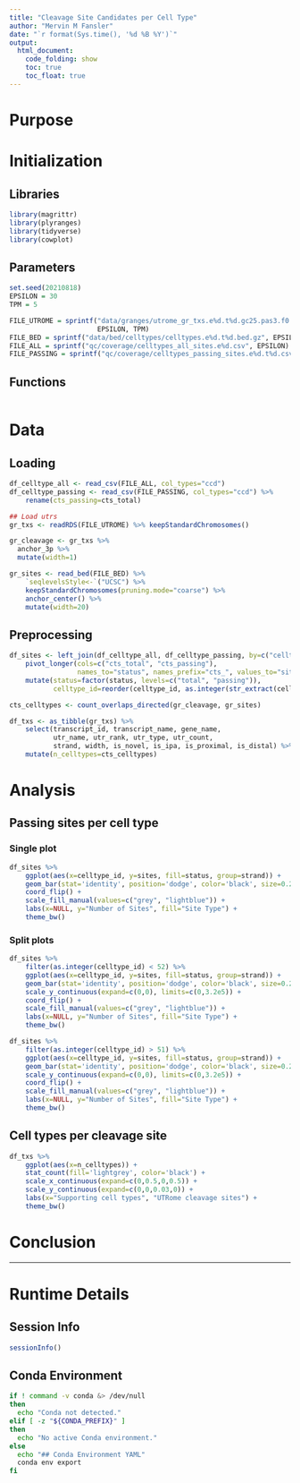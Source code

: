 ```yaml
---
title: "Cleavage Site Candidates per Cell Type"
author: "Mervin M Fansler"
date: "`r format(Sys.time(), '%d %B %Y')`"
output: 
  html_document: 
    code_folding: show
    toc: true
    toc_float: true
---
```


# Purpose

<!--
Explain why this document exists. 
What are you trying to figure out?
What are your expectations prior to the analysis?
-->

# Initialization

## Libraries
```r
library(magrittr)
library(plyranges)
library(tidyverse)
library(cowplot)
```

## Parameters
```r
set.seed(20210818)
EPSILON = 30
TPM = 5

FILE_UTROME = sprintf("data/granges/utrome_gr_txs.e%d.t%d.gc25.pas3.f0.9999.w500.Rds",
                      EPSILON, TPM)
FILE_BED = sprintf("data/bed/celltypes/celltypes.e%d.t%d.bed.gz", EPSILON, TPM)
FILE_ALL = sprintf("qc/coverage/celltypes_all_sites.e%d.csv", EPSILON)
FILE_PASSING = sprintf("qc/coverage/celltypes_passing_sites.e%d.t%d.csv", EPSILON, TPM)
```

## Functions

```r

```

# Data
## Loading
```r
df_celltype_all <- read_csv(FILE_ALL, col_types="ccd")
df_celltype_passing <- read_csv(FILE_PASSING, col_types="ccd") %>%
    rename(cts_passing=cts_total)

## Load utrs
gr_txs <- readRDS(FILE_UTROME) %>% keepStandardChromosomes()

gr_cleavage <- gr_txs %>% 
  anchor_3p %>%
  mutate(width=1)

gr_sites <- read_bed(FILE_BED) %>% 
    `seqlevelsStyle<-`("UCSC") %>%
    keepStandardChromosomes(pruning.mode="coarse") %>%
    anchor_center() %>%
    mutate(width=20)
```

## Preprocessing
```r
df_sites <- left_join(df_celltype_all, df_celltype_passing, by=c("celltype_id", "strand")) %>%
    pivot_longer(cols=c("cts_total", "cts_passing"), 
                 names_to="status", names_prefix="cts_", values_to="sites") %>%
    mutate(status=factor(status, levels=c("total", "passing")),
           celltype_id=reorder(celltype_id, as.integer(str_extract(celltype_id, pattern="^[^-]+"))))

cts_celltypes <- count_overlaps_directed(gr_cleavage, gr_sites)

df_txs <- as_tibble(gr_txs) %>%
    select(transcript_id, transcript_name, gene_name, 
           utr_name, utr_rank, utr_type, utr_count,
           strand, width, is_novel, is_ipa, is_proximal, is_distal) %>%
    mutate(n_celltypes=cts_celltypes)
```

# Analysis

## Passing sites per cell type
### Single plot
```r
df_sites %>%
    ggplot(aes(x=celltype_id, y=sites, fill=status, group=strand)) +
    geom_bar(stat='identity', position='dodge', color='black', size=0.2) +
    coord_flip() +
    scale_fill_manual(values=c("grey", "lightblue")) +
    labs(x=NULL, y="Number of Sites", fill="Site Type") +
    theme_bw()
```

### Split plots
```r
df_sites %>%
    filter(as.integer(celltype_id) < 52) %>%
    ggplot(aes(x=celltype_id, y=sites, fill=status, group=strand)) +
    geom_bar(stat='identity', position='dodge', color='black', size=0.2) +
    scale_y_continuous(expand=c(0,0), limits=c(0,3.2e5)) +
    coord_flip() +
    scale_fill_manual(values=c("grey", "lightblue")) +
    labs(x=NULL, y="Number of Sites", fill="Site Type") +
    theme_bw()

df_sites %>%
    filter(as.integer(celltype_id) > 51) %>%
    ggplot(aes(x=celltype_id, y=sites, fill=status, group=strand)) +
    geom_bar(stat='identity', position='dodge', color='black', size=0.2) +
    scale_y_continuous(expand=c(0,0), limits=c(0,3.2e5)) +
    coord_flip() +
    scale_fill_manual(values=c("grey", "lightblue")) +
    labs(x=NULL, y="Number of Sites", fill="Site Type") +
    theme_bw()
```

## Cell types per cleavage site
```r
df_txs %>%
    ggplot(aes(x=n_celltypes)) +
    stat_count(fill='lightgrey', color='black') +
    scale_x_continuous(expand=c(0,0.5,0,0.5)) +
    scale_y_continuous(expand=c(0,0,0.03,0)) +
    labs(x="Supporting cell types", "UTRome cleavage sites") +
    theme_bw()
```

# Conclusion

<!--
What was found?
Clearly state conclusions.
Was there anything unexpected?
Are there unanswered questions?
What should be worked on next?
-->

---

# Runtime Details
## Session Info
```r
sessionInfo()
```

## Conda Environment
```bash
if ! command -v conda &> /dev/null
then
  echo "Conda not detected."
elif [ -z "${CONDA_PREFIX}" ]
then
  echo "No active Conda environment."
else
  echo "## Conda Environment YAML"
  conda env export
fi
```
